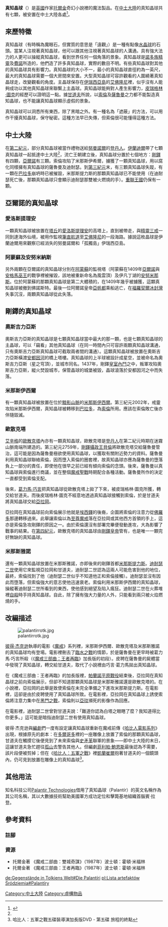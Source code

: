 {{NoteTA
|G1=魔戒
}}
{{Infobox
|title        = 真知晶球
|image        =[[File:Palantir_Stone.jpg|200px]]
|caption      = [[彼得·傑克森|彼得·傑克森]]執導的電影《[[魔戒首部曲：魔戒現身|魔戒首部曲：魔戒現身]]》裡的一顆真知晶球。
|captionstyle = 
|headerstyle  = background:#ccf;
|header1 = -{zh-hans:基本信息; zh-hant:基本資訊}-
|label2  = 類型
|data2   = [[水晶球|水晶球]]
|label3  = 製造者
|data3   = [[諾多族|諾多族]][[精靈_(中土大陸)|精靈]]
|label4  = 擁有者
|data4   = [[伊蘭迪爾|伊蘭迪爾]]<br />[[索倫_(魔戒)|索倫]]<br />[[薩魯曼|薩魯曼]]<br />[[迪耐瑟二世|迪耐瑟二世]]<br />[[亞拉岡_(魔戒)|亞拉岡]]
}}
'''真知晶球'''（{{lang|hu|Palantír}}）是[[英國|英國]]作家[[托爾金|托爾金]]奇幻小說裡的魔法製品。在[[中土大陸|中土大陸]]的真知晶球共有七顆，被安置在中土大陸各處<ref name="克理斯·史密斯">{{Cite book|title=魔戒武器聖戰|last=克理斯·史密斯|publisher=奇幻基地|year=2003年12月|isbn=986-7576-12-8|location=臺北}}</ref>{{Rp|135}}。

== 來歷特徵 ==
真知晶球（有時稱為魔眼石，但實質的意思是「遠觀」）是一種有點像[[水晶球|水晶球]]的石頭。當某人注視著真知晶球，他可以跟其他注視著真知晶球的人溝通。具有強大法力的人更可以操縱真知晶球，看到世界任何一個角落的景象。真知晶球是[[諾多族|諾多族]][[精靈_(中土大陸)|精靈]]及[[費諾|費諾]]所造的，他們造了許多真知晶球，實際的數目不明。有些真知晶球對其他的真知晶球具有影響力。真知晶球的大小不一，最小的真知晶球直徑約為一英尺，最大的真知晶球需要一個大房間來安置。大型真知晶球可容許觀看的人圍繞著真知晶球走，改變觀看的角度。主晶球保存在[[伊瑞西亞島|伊瑞西亞島]]的[[艾佛隆尼|艾佛隆尼]]裡，似乎沒有人能夠成功以其他真知晶球來聯繫上主晶球。真知晶球能夠對人產生影響力，[[皮瑞格林·圖克|皮瑞格林·圖克]]的經歷可以證明這一點。據[[甘道夫|甘道夫]]所說，以[[索倫_(魔戒)|索倫]]及[[薩魯曼|薩魯曼]]之力都不能製造真知晶球，也不能讓真知晶球顯示虛假的景象。

真知晶球可以洞悉所有東西，除了黑暗之外。有一種名為「遮蔽」的方法，可以用作干擾真知晶球，保守秘密。這種方法早已失傳，但索倫很可能懂得這種方法。

== 中土大陸 ==

在[[第二紀元|第二紀元]]，部分真知晶球被當作禮物送給[[努曼諾爾|努曼諾爾]]的[[登丹人|登丹人]]。[[伊蘭迪爾|伊蘭迪爾]]帶了七顆真知晶球一起抵達中土大陸<ref name="克理斯·史密斯" />，流亡王朝建立後，真知晶球分置於七個地方：[[剛鐸|剛鐸]]有四顆，[[亞爾諾|亞爾諾]]有三顆。索倫攻陷了米那斯伊希爾，擄獲了一顆真知晶球，用以腐化同樣擁有真知晶球的薩魯曼及迪耐瑟。到[[第三紀元|第三紀元]]末，有三顆真知晶球失蹤，有一顆在[[巴拉多|巴拉多]]崩坍時已被摧毀，米那斯提力斯的那顆真知晶球已不能使用（在迪耐瑟死亡後，那顆真知晶球只會顯示迪耐瑟那雙被火燃燒的手）。[[重聯王國|重聯王國]]仍保有一顆。

== 亞爾諾的真知晶球 ==

=== 愛洛斯提理安 ===
一顆真知晶球被放置在[[塔丘|塔丘]]的[[愛洛斯提理安|愛洛斯提理安]]的高塔上，直到被帶走，與[[精靈三戒|精靈三戒]]一同到達海外仙境，被用作監視[[筆直航道|筆直航道]]至[[艾佛隆尼|艾佛隆尼]]的一段海路。據說這枚晶球是伊蘭迪爾用來觀察已經消失的努曼諾爾和「孤獨島」伊瑞西亞島。

=== 阿蒙蘇及安努米納斯 ===
另外兩顆在亞爾諾的真知晶球分別在[[阿蒙蘇|阿蒙蘇]]的監視塔（阿蒙蘇在1409年[[亞爾諾|亞爾諾]]與[[安格馬巫王|安格馬巫王]]的戰爭裡被摧毀，該地被重新命名為風雲頂）及伊凡丁湖的[[安努米那斯|安努米那斯]]。位於阿蒙蘇的那顆真知晶球是第二大體積的，在1409年幾乎被擄獲，這顆真知晶球被撤到佛諾斯特。最後一位阿爾諾皇帝[[亞帆都|亞帆都]]乘船逃亡，在[[福羅契爾冰封灣|福羅契爾冰封灣]]失事沉沒，兩顆真知晶球從此失落。

== 剛鐸的真知晶球 ==

=== 奧斯吉力亞斯 ===
奧斯吉力亞斯的真知晶球是七顆真知晶球當中最大的那一顆，也是七顆真知晶球的主晶球，可以「竊看」其他真知晶球（在同一時間內只可容許兩顆真知晶球溝通，只有奧斯吉力亞斯真知晶球可截取兩者間的溝通）。這顆真知晶球被放置在奧斯吉力亞斯橫渡[[安都因河|安都因河]]的橋上塔樓。真知晶球的上半球被設計成星空，並被命名為奧斯吉力亞斯（星之穹頂），並城市同名。1437年，剛鐸[[皇室內鬥|皇室內鬥]]之中，叛軍攻陷奧斯吉力亞斯，縱火焚毀城市，保管晶球的城堡被毀，晶球滾落於安都因河之中而失落。

=== 米那斯伊西爾 ===
有一顆真知晶球被放置在位於[[黯影山脈|黯影山脈]]的[[米那斯伊西爾|米那斯伊西爾]]。第三紀元2002年，戒靈攻陷米那斯伊西爾，真知晶球被轉移到[[巴拉多|巴拉多]]，為[[索倫|索倫]]所用。應該在索倫敗亡後亦伴隨毀滅。

=== 歐散克塔 ===
[[艾辛格|艾辛格]]的[[歐散克塔|歐散克塔]]內亦有一顆真知晶球，歐散克塔是[[登丹人|登丹人]]在第二紀元時期在迷霧山脈南端所建造的。第三紀元2759年，[[剛鐸攝政王|剛鐸攝政王]][[貝倫_(剛鐸宰相)|貝倫]]將歐散克塔交給薩魯曼管治，這可能是因為薩魯曼極欲使用真知晶球，以獲取有關附近勢力的資料。薩魯曼利用真知晶球聯絡索倫，因而墮入索倫的圈套裡，故真知晶球亦應為薩魯曼的墮落負上一部分的責任，即使他在很早之前已經有傾向索倫的念頭。後來，薩魯曼以真知晶球與索倫進行商議，並在整個[[魔戒聖戰|魔戒聖戰]]時期配合各種活動。薩魯曼所作的決定一直都受到索倫支配。

後來，[[葛力馬·巧言|葛力馬·巧言]]把真知晶球從歐散克塔上拋了下來，被皮瑞格林·圖克所獲，轉交給甘道夫。而後皮瑞格林·圖克不經意地透過真知晶球接觸到索倫，於是甘道夫將真知晶球交給[[亞拉岡_(魔戒)|亞拉岡]]。

亞拉岡在真知晶球前向索倫展示他就是[[埃西鐸|埃西鐸]]的後裔，企圖將索倫的注意力從[[佛羅多|佛羅多]]那邊轉移過來。此舉讓索倫以為[[至尊魔戒|至尊魔戒]]落在亞拉岡或其他西方首領的手上，這亦是索倫急攻剛鐸的原因之一。由於索倫還沒有部署完畢便發動進攻，大為影響了戰事的結果。在[[第四紀元|第四紀元]]，歐散克塔的真知晶球由[[剛鐸國王列表|剛鐸皇帝]]管有，也是唯一一顆完好無缺的真知晶球。

=== 米那斯雅諾 ===
還有一顆真知晶球放置在米那斯雅諾，亦即後來的剛鐸首都[[米那斯提力斯|米那斯提力斯]]。[[迪耐瑟二世|迪耐瑟二世]]使用它來監視亞拉岡和甘道夫，迪耐瑟二世認為這兩人可能危害到他的地位，最終，索倫找到了他（迪耐瑟二世似乎不知道他正和索倫接觸）。迪耐瑟並沒有因此而墮落，但索倫強大的意志使他迅速衰老。索倫利用米那斯伊西爾的真知晶球，操縱著迪耐瑟二世所看到的東西，使他感到絕望及陷入瘋狂。迪耐瑟二世在火葬堆裡[[自殺|自殺]]時手持真知晶球。自此，除了擁有強大力量的人外，只能看到兩只被火焰燃燒的手。

== 改編描述 ==
[[File:palantirrotk.jpg|thumb]]

[[彼得·杰克逊|彼得·杰克逊]]執導的電影《[[魔戒電影三部曲|魔戒]]》系列裡，米那斯伊西爾、歐散克塔及米那斯雅諾的真知晶球均有登場。電影裡刪去了[[臨水之戰|臨水之戰]]的情節，於是薩魯曼在更早時被葛力馬·巧言所殺（《[[魔戒三部曲：王者再臨|魔戒三部曲：王者再臨]]》加長版的初段）。皮聘在薩魯曼的屍體當中發現了真知晶球，轉交給甘道夫，取代了小說裡由巧言·葛力馬拋出真知晶球。

在《魔戒三部曲：王者再臨》的加長版裡，[[帕蘭諾平原戰役|帕蘭諾平原戰役]]結束後，亞拉岡在真知晶球之前向索倫展示，但卻不知道那顆真知晶球是米那斯雅諾還是歐散克塔的。在小說裡，亞拉岡的此舉是致使索倫在未完全準備之下進攻米那斯提力斯。在電影裡，這卻是由於皮聘使用了真知晶球所致。在電影裡，亞拉岡在真知晶球上誘使索倫將注意力集中在[[黑門之戰|黑門之戰]]，索倫則以[[亞玟|亞玟]]瀕死的影像作為回應。

在電影裡，迪耐瑟二世曾對甘道夫說：「難道你認為白塔之眼瞎了麼？我知道得比你更多。」這可能是暗指迪耐瑟二世有使用真知晶球。

彼得·杰克逊與[[編劇|編劇]]們一度有設定讓真知晶球重新在魔戒前傳《[[哈比人電影系列|哈比人電影系列]]》出現，根據原先的劇本：在[[多爾哥多|多爾哥多]]裡的一座雕像上放置了索倫的那顆真知晶球，甘道夫在觸摸它後便見到了未來索倫與[[史矛革|史矛革]]聯軍的景象——即中土大陸的末日，這讓甘道夫急忙趕往[[孤山_(托爾金小說)|孤山]]去警告其他人。但編劇[[菲利帕·鮑恩斯|菲利帕·鮑恩斯]]最後認為不需要，該片段便被剪掉；但在《[[哈比人：五軍之戰|哈比人：五軍之戰]]》裡[[凱蘭崔爾|凱蘭崔爾]]抱著甘道夫的一個鏡頭內，仍可見到放置在雕像上的真知晶球<ref>哈比人：五軍之戰五碟裝導演加長版DVD - 第五碟 旅程的終點</ref>。

== 其他用法 ==
知名科技公司[[Palantir_Technologies|Palantir Technologies]]借用了真知晶球（Palantír）的英文名稱作為其公司名稱，其以大數據技術幫助美國軍方成功定位和擊斃基地組織首腦賓·拉登。

== 參考資料 ==
=== 註腳 ===
<references />
=== 資源 ===
*托爾金著 《魔戒二部曲：雙城奇謀》（1987年）波士頓：霍頓·米福林 {{ISBN|0-395-08254-4}}
*托爾金著 《魔戒三部曲：王者再臨》（1987年）波士頓：霍頓·米福林 {{ISBN|0-395-08256-0}}

{{DEFAULTSORT:Palantír}}
[[Category:中土大陸|Category:中土大陸]]
[[Category:虛構物品|Category:虛構物品]]
[[de:Gegenstände_in_Tolkiens_Welt#Die_Palantíri|de:Gegenstände in Tolkiens Welt#Die Palantíri]]
[[pl:Lista_artefaktów_Śródziemia#Palantíry|pl:Lista artefaktów Śródziemia#Palantíry]]